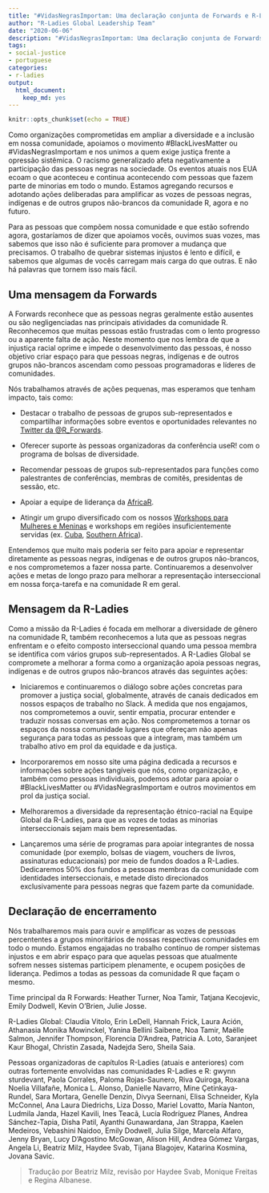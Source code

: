 ```yaml
---
title: "#VidasNegrasImportam: Uma declaração conjunta de Forwards e R-Ladies"
author: "R-Ladies Global Leadership Team"
date: "2020-06-06"
description: "#VidasNegrasImportam: Uma declaração conjunta de Forwards e R-Ladies"
tags: 
- social-justice
- portuguese
categories:
- r-ladies
output: 
  html_document:
    keep_md: yes
---
```


```r
knitr::opts_chunk$set(echo = TRUE)
```

Como organizações comprometidas em ampliar a diversidade e a inclusão em nossa comunidade, apoiamos o movimento #BlackLivesMatter ou #VidasNegrasImportam e nos unimos a quem exige justiça frente a opressão sistêmica. O racismo generalizado afeta negativamente a participação das pessoas negras na sociedade. Os eventos atuais nos EUA ecoam o que aconteceu e continua acontecendo com pessoas que fazem parte de minorias em todo o mundo. Estamos agregando recursos e adotando ações deliberadas para amplificar as vozes de pessoas negras, indígenas e de outros grupos não-brancos da comunidade R, agora e no futuro.

Para as pessoas que compõem nossa comunidade e que estão sofrendo agora, gostaríamos de dizer que apoiamos vocês, ouvimos suas vozes, mas sabemos que isso não é suficiente para promover a mudança que precisamos. O trabalho de quebrar sistemas injustos é lento e difícil, e sabemos que algumas de vocês carregam mais carga do que outras. E não há palavras que tornem isso mais fácil.

## Uma mensagem da Forwards

A Forwards reconhece que as pessoas negras geralmente estão ausentes ou são negligenciadas nas principais atividades da comunidade R. Reconhecemos que muitas pessoas estão frustradas com o lento progresso ou a aparente falta de ação. Neste momento que nos lembra de que a injustiça racial oprime e impede o desenvolvimento das pessoas, é nosso objetivo criar espaço para que pessoas negras, indígenas e de outros grupos não-brancos ascendam como pessoas programadoras e líderes de comunidades.

Nós trabalhamos através de ações pequenas, mas esperamos que tenham impacto, tais como:

* Destacar o trabalho de pessoas de grupos sub-representados e compartilhar informações sobre eventos e oportunidades relevantes no [Twitter da @R_Forwards](https://twitter.com/r_forwards).

* Oferecer suporte às pessoas organizadoras da conferência useR! com o programa de bolsas de diversidade.

* Recomendar pessoas de grupos sub-representados para funções como palestrantes de conferências, membras de comitês, presidentas de sessão, etc.

* Apoiar a equipe de liderança da [AfricaR](https://africa-r.org/).

* Atingir um grupo diversificado com os nossos [Workshops para Mulheres e Meninas](https://forwards.github.io/blog/2019/09/22/workshops-for-women-and-girls/) e workshops em regiões insuficientemente servidas (ex. [Cuba](https://forwards.github.io/blog/2018/07/07/havanar/), [Southern Africa](https://forwards.github.io/blog/2020/05/25/southern-africa-project-2020/)).

Entendemos que muito mais poderia ser feito para apoiar e representar diretamente as pessoas negras, indígenas e de outros grupos não-brancos, e nos comprometemos a fazer nossa parte. Continuaremos a desenvolver ações e metas de longo prazo para melhorar a representação interseccional em nossa força-tarefa e na comunidade R em geral.

## Mensagem da R-Ladies

Como a missão da R-Ladies é focada em melhorar a diversidade de gênero na comunidade R, também reconhecemos a luta que as pessoas negras enfrentam e o efeito composto interseccional quando uma pessoa membra se identifica com vários grupos sub-representados. A R-Ladies Global se compromete a melhorar a forma como a organização apoia pessoas negras, indígenas e de outros grupos não-brancos através das seguintes ações:


* Iniciaremos e continuaremos o diálogo sobre ações concretas para promover a justiça social, globalmente, através de canais dedicados em nossos espaços de trabalho no Slack. À medida que nos engajamos, nos comprometemos a ouvir, sentir empatia, procurar entender e traduzir nossas conversas em ação. Nos comprometemos a tornar os espaços da nossa comunidade lugares que ofereçam não apenas segurança para todas as pessoas que a integram, mas também um trabalho ativo em prol da equidade e da justiça.

* Incorporaremos em nosso site uma página dedicada a recursos e informações sobre ações tangíveis que nós, como organização, e também como pessoas individuais, podemos adotar para apoiar o #BlackLivesMatter ou #VidasNegrasImportam e outros movimentos em prol da justiça social.

* Melhoraremos a diversidade da representação étnico-racial na Equipe Global da R-Ladies, para que as vozes de todas as minorias interseccionais sejam mais bem representadas. 

* Lançaremos uma série de programas para apoiar integrantes de nossa comunidade (por exemplo, bolsas de viagem, vouchers de livros, assinaturas educacionais) por meio de fundos doados a R-Ladies. Dedicaremos 50% dos fundos a pessoas membras da comunidade com identidades interseccionais, e metade disto direcionados exclusivamente para pessoas negras que fazem parte da comunidade.

## Declaração de encerramento


Nós trabalharemos mais para ouvir e amplificar as vozes de pessoas percententes a grupos minoritários de nossas respectivas comunidades em todo o mundo. Estamos engajadas no trabalho contínuo de romper sistemas injustos e em abrir espaço para que aquelas pessoas que atualmente sofrem nesses sistemas participem plenamente, e ocupem posições de liderança. Pedimos a todas as pessoas da comunidade R que façam o mesmo.


Time principal da R Forwards: Heather Turner, Noa Tamir, Tatjana Kecojevic, Emily Dodwell, Kevin O’Brien, Julie Josse.

R-Ladies Global: Claudia Vitolo, Erin LeDell, Hannah Frick, Laura Ación, Athanasia Monika Mowinckel, Yanina Bellini Saibene, Noa Tamir, Maëlle Salmon, Jennifer Thompson, Florencia D’Andrea, Patricia A. Loto, Saranjeet Kaur Bhogal, Christin Zasada, Nadejda Sero, Sheila Saia.

Pessoas organizadoras de capítulos R-Ladies (atuais e anteriores) com outras fortemente envolvidas nas comunidades R-Ladies e R: gwynn sturdevant, Paola Corrales, Paloma Rojas-Saunero, Riva Quiroga, Roxana Noelia Villafañe, Monica L. Alonso, Danielle Navarro, Mine Çetinkaya-Rundel, Sara Mortara, Genelle Denzin, Divya Seernani, Elisa Schneider, Kyla McConnel, Ana Laura Diedrichs, Liza Dosso, Mariel Lovatto, María Nanton, Ludmila Janda, Hazel Kavili, Ines Teacã, Lucía Rodríguez Planes, Andrea Sánchez-Tapia, Disha Patil, Ayanthi Gunawardana, Jan Strappa, Kaelen Medeiros, Vebashini Naidoo, Emily Dodwell, Julia Silge, Marcela Alfaro, Jenny Bryan, Lucy D’Agostino McGowan, Alison Hill, Andrea Gómez Vargas, Angela Li, Beatriz Milz, Haydee Svab, Tijana Blagojev, Katarina Kosmina, Jovana Savic.



> Tradução por Beatriz Milz, revisão por Haydee Svab, Monique Freitas e Regina Albanese.

